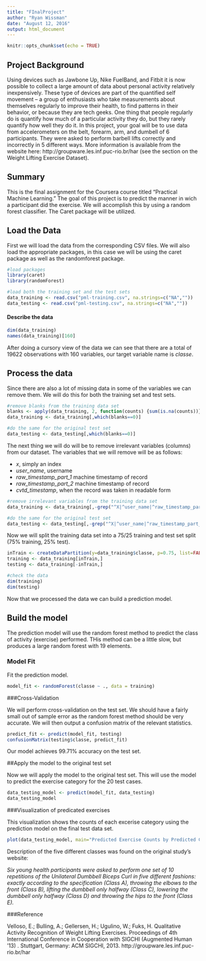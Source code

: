 ```yaml
---
title: "FInalProject"
author: "Ryan Wissman"
date: "August 12, 2016"
output: html_document
---
```


```r
knitr::opts_chunk$set(echo = TRUE)
```

## Project Background

Using devices such as Jawbone Up, Nike FuelBand, and Fitbit it is now possible to collect a large amount of data about personal activity relatively inexpensively. These type of devices are part of the quantified self movement – a group of enthusiasts who take measurements about themselves regularly to improve their health, to find patterns in their behavior, or because they are tech geeks. One thing that people regularly do is quantify how much of a particular activity they do, but they rarely quantify how well they do it. In this project, your goal will be to use data from accelerometers on the belt, forearm, arm, and dumbell of 6 participants. They were asked to perform barbell lifts correctly and incorrectly in 5 different ways. More information is available from the website here: http://groupware.les.inf.puc-rio.br/har (see the section on the Weight Lifting Exercise Dataset).

## Summary

This is the final assignment for the Coursera course titled "Practical Machine Learning." The goal of this project is to predict the manner in wich a participant did the exercise. We will accomplish this by using a random forest classifier. The Caret package will be utilized.

## Load the Data

First we will load the data from the corresponding CSV files. We will also load the appropriate packages, in this case we will be using the caret package as well as the randomforest package. 

```r
#load packages
library(caret)
library(randomForest)

#load both the training set and the test sets
data_training <- read.csv("pml-training.csv", na.strings=c("NA",""))
data_testing <- read.csv("pml-testing.csv", na.strings=c("NA",""))
```

#### Describe the data

```r
dim(data_training)
names(data_training)[160]
```

After doing a cursory view of the data we can see that there are a total of 19622 observations with 160 variables, our target variable name is *classe*.

## Process the data

Since there are also a lot of missing data in some of the variables we can remove them. We will do this for both the training set and test sets. 

```r
#remove blanks from the training data set
blanks <- apply(data_training, 2, function(counts) {sum(is.na(counts))})
data_training <- data_training[,which(blanks==0)]

#do the same for the original test set
data_testing <- data_testing[,which(blanks==0)]
```

The next thing we will do will be to remove irrelevant variables (columns) from our dataset. The variables that we will remove will be as follows:

* *x*, simply an index
* *user_name*, username
* *raw_timestamp_part_1* machine timestamp of record
* *raw_timestamp_part_2* machine timestamp of record
* *cvtd_timestamp*, when the record was taken in readable form

```r
#remove irrelevant variables from the training data set
data_training <- data_training[,-grep("^X|^user_name|^raw_timestamp_part_1|^raw_timestamp_part_2|^cvtd_timestamp|^new_window", names(data_training))]

#do the same for the original test set
data_testing <- data_testing[,-grep("^X|^user_name|^raw_timestamp_part_1|^raw_timestamp_part_2|^cvtd_timestamp|^new_window", names(data_testing))]
```

Now we will split the training data set into a 75/25 training and test set split (75% training, 25% test). 

```r
inTrain <- createDataPartition(y=data_training$classe, p=0.75, list=FALSE)
training <- data_training[inTrain,]
testing <- data_training[-inTrain,]

#check the data
dim(training)
dim(testing)
```

Now that we processed the data we can build a prediction model.

## Build the model

The prediction model will use the random forest method to predict the class of activity (exercise) performed. THis method can be a little slow, but produces a large random forest with 19 elements.

### Model Fit

Fit the prediction model.

```r
model_fit <- randomForest(classe ~ ., data = training)
```

###Cross-Validation

We will perform cross-validation on the test set. We should have a fairly small out of sample error as the random forest method should be very accurate. We will then output a confusion matrix of the relevant statistics.

```r
predict_fit <- predict(model_fit, testing)
confusionMatrix(testing$classe, predict_fit)
```

Our model achieves 99.71% accuracy on the test set. 

##Apply the model to the original test set

Now we will apply the model to the original test set. This will use the model to predict the exercise category for the 20 test cases. 

```r
data_testing_model <- predict(model_fit, data_testing)
data_testing_model
```

###Visualization of predicated exercises 

This visualization shows the counts of each excerise category using the prediction model on the final test data set. 

```r
plot(data_testing_model, main="Predicted Exercise Counts by Predicted Class")
```

Description of the five different classes was found on the original study's website: 

*Six young health participants were asked to perform one set of 10 repetitions of the Unilateral Dumbbell Biceps Curl in five different fashions: exactly according to the specification (Class A), throwing the elbows to the front (Class B), lifting the dumbbell only halfway (Class C), lowering the dumbbell only halfway (Class D) and throwing the hips to the front (Class E).*

###Reference

Velloso, E.; Bulling, A.; Gellersen, H.; Ugulino, W.; Fuks, H. Qualitative Activity Recognition of Weight Lifting Exercises. Proceedings of 4th International Conference in Cooperation with SIGCHI (Augmented Human '13) . Stuttgart, Germany: ACM SIGCHI, 2013. http://groupware.les.inf.puc-rio.br/har
